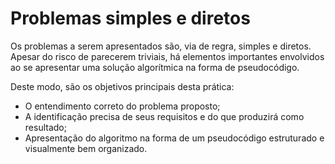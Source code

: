 # Problemas simples e diretos {#sec-problemas-simples-introducao}

Os problemas a serem apresentados são, via de regra, simples e diretos. Apesar do risco de parecerem triviais, há elementos importantes envolvidos ao se apresentar uma solução algorítmica na forma de pseudocódigo.

Deste modo, são os objetivos principais desta prática:

* O entendimento correto do problema proposto;
* A identificação precisa de seus requisitos e do que produzirá como resultado;
* Apresentação do algoritmo na forma de um pseudocódigo estruturado e visualmente bem organizado.
